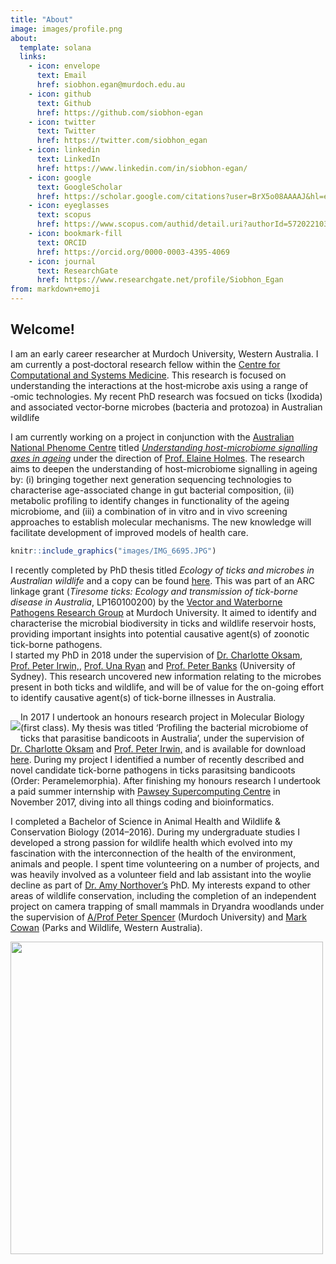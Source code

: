 ```yaml
---
title: "About"
image: images/profile.png
about:
  template: solana
  links:
    - icon: envelope
      text: Email
      href: siobhon.egan@murdoch.edu.au
    - icon: github
      text: Github
      href: https://github.com/siobhon-egan
    - icon: twitter
      text: Twitter
      href: https://twitter.com/siobhon_egan
    - icon: linkedin
      text: LinkedIn
      href: https://www.linkedin.com/in/siobhon-egan/
    - icon: google
      text: GoogleScholar
      href: https://scholar.google.com/citations?user=BrX5o08AAAAJ&hl=en&oi=ao
    - icon: eyeglasses
      text: scopus
      href: https://www.scopus.com/authid/detail.uri?authorId=57202210372&amp;eid=2-s2.0-85047463715
    - icon: bookmark-fill
      text: ORCID
      href: https://orcid.org/0000-0003-4395-4069
    - icon: journal
      text: ResearchGate
      href: https://www.researchgate.net/profile/Siobhon_Egan
from: markdown+emoji
---
```


## Welcome!

I am an early career researcher at Murdoch University, Western Australia. I am currently a post‐doctoral research fellow within the [Centre for Computational and Systems Medicine](https://www.murdoch.edu.au/research/hfi/our-centres/centre-for-computational-and-systems-medicine). This research is focused on understanding the interactions at the host‐microbe axis using a range of ‐omic technologies. My recent PhD research was focsued on ticks (Ixodida) and associated vector‐borne microbes (bacteria and protozoa) in Australian wildlife

I am currently working on a project in conjunction with the [Australian National Phenome Centre](https://www.murdoch.edu.au/research/anpc) titled [*Understanding host-microbiome signalling axes in ageing*](https://www.arc.gov.au/news-publications/media/funding-announcement-kits/australian-laureate-fellowships-2020/2020-laureate-profile-professor-elaine-holmes) under the direction of [Prof. Elaine Holmes](https://www.researchgate.net/profile/Elaine-Holmes). The research aims to deepen the understanding of host-microbiome signalling in ageing by: (i) bringing together next generation sequencing technologies to characterise age-associated change in gut bacterial composition, (ii) metabolic profiling to identify changes in functionality of the ageing microbiome, and (iii) a combination of in vitro and in vivo screening approaches to establish molecular mechanisms. The new knowledge will facilitate development of improved models of health care.

```r
knitr::include_graphics("images/IMG_6695.JPG")
```

I recently completed by PhD thesis titled *Ecology of ticks and microbes in Australian wildlife* and a copy can be found [here](https://researchrepository.murdoch.edu.au/id/eprint/65255/). 
This was part of an ARC linkage grant (*Tiresome ticks: Ecology and transmission of tick-borne disease in Australia*, LP160100200) by the [Vector and Waterborne Pathogens Research Group](http://www.murdoch.edu.au/Research-capabilities/Vector-and-Waterborne-Pathogens-Group/Meet-the-Team/) at Murdoch University. 
It aimed to identify and characterise the microbial biodiversity in ticks and wildlife reservoir hosts, providing important insights into potential causative agent(s) of zoonotic tick-borne pathogens.  
I started my PhD in 2018 under the supervision of [Dr. Charlotte Oksam](http://profiles.murdoch.edu.au/myprofile/charlotte-oskam/), [Prof. Peter Irwin,](http://profiles.murdoch.edu.au/myprofile/peter-irwin/), [Prof. Una Ryan](http://profiles.murdoch.edu.au/myprofile/una-ryan/) and [Prof. Peter Banks](http://sydney.edu.au/science/people/peter.banks.php) (University of Sydney).  This research uncovered new information relating to the microbes present in both ticks and wildlife, and will be of value for the on-going effort to identify causative agent(s) of tick-borne illnesses in Australia.

::: {style="float:left;"}
![](images/am_triguttatum_SEa.png)
:::

In 2017 I undertook an honours research project in Molecular Biology (first class). My thesis was titled 'Profiling the bacterial microbiome of ticks that parasitise bandicoots in Australia', under the supervision of [Dr. Charlotte Oksam](http://profiles.murdoch.edu.au/myprofile/charlotte-oskam/) and [Prof. Peter Irwin,](http://profiles.murdoch.edu.au/myprofile/peter-irwin/) and is available for download [here](http://researchrepository.murdoch.edu.au/id/eprint/40003/). During my project I identified a number of recently described and novel candidate tick-borne pathogens in ticks parasitsing bandicoots (Order: Peramelemorphia). After finishing my honours research I undertook a paid summer internship with [Pawsey Supercomputing Centre](https://www.pawsey.org.au/) in November 2017, diving into all things coding and bioinformatics.

I completed a Bachelor of Science in Animal Health and Wildlife & Conservation Biology (2014--2016). During my undergraduate studies I developed a strong passion for wildlife health which evolved into my fascination with the interconnection of the health of the environment, animals and people. I spent time volunteering on a number of projects, and was heavily involved as a volunteer field and lab assistant into the woylie decline as part of [Dr. Amy Northover's](https://www.researchgate.net/profile/Amy_Northover) PhD. My interests expand to other areas of wildlife conservation, including the completion of an independent project on camera trapping of small mammals in Dryandra woodlands under the supervision of [A/Prof Peter Spencer](http://profiles.murdoch.edu.au/myprofile/peter-spencer/) (Murdoch University) and [Mark Cowan](https://www.researchgate.net/profile/Mark_Cowan5) (Parks and Wildlife, Western Australia).

![](images/IMG_9093.JPG){width="500"}
